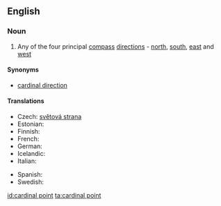 ==English==

===Noun===
{{en-noun|sg=[[cardinal]] [[point]]}}

# Any of the four principal [[compass]] [[direction]]s - [[north]], [[south]], [[east]] and [[west]]

====Synonyms====
* [[cardinal direction]]

====Translations====
{{trans-top|cardinal point}}
* Czech: [[světová strana]] {{f}}
* Estonian: {{t|et|põhi-ilmakaar}}
* Finnish: {{t-|fi|pääilmansuunta}}
* French: {{t+|fr|point cardinal|m}}
* German: {{t+|de|Haupthimmelsrichtung|f}}
* Icelandic: {{t-|is|höfuðátt|f}}
* Italian: {{t-|it|punto cardinale|m}}
{{trans-mid}}
* Spanish: {{t|es|punto cardinal|m}}
* Swedish: {{t|sv|kardinalstreck|n}}
{{trans-bottom}}

[[id:cardinal point]]
[[ta:cardinal point]]